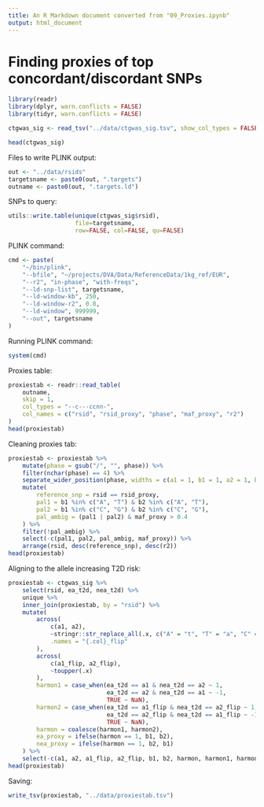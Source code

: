 ```yaml
---
title: An R Markdown document converted from "09_Proxies.ipynb"
output: html_document
---
```


# Finding proxies of top concordant/discordant SNPs

```r
library(readr)
library(dplyr, warn.conflicts = FALSE)
library(tidyr, warn.conflicts = FALSE)
```

```r
ctgwas_sig <- read_tsv("../data/ctgwas_sig.tsv", show_col_types = FALSE)
```

```r
head(ctgwas_sig)
```

Files to write PLINK output:

```r
out <- "../data/rsids"
targetsname <- paste0(out, ".targets")
outname <- paste0(out, ".targets.ld")
```

SNPs to query:

```r
utils::write.table(unique(ctgwas_sig$rsid), 
                   file=targetsname,
                   row=FALSE, col=FALSE, qu=FALSE)
```

PLINK command:

```r
cmd <- paste(
    "~/bin/plink",
    "--bfile", "~/projects/DVA/Data/ReferenceData/1kg_ref/EUR",
    "--r2", "in-phase", "with-freqs",
    "--ld-snp-list", targetsname, 
    "--ld-window-kb", 250,
    "--ld-window-r2", 0.8,
    "--ld-window", 999999,
    "--out", targetsname
)
```

Running PLINK command:

```r
system(cmd)
```

Proxies table:

```r
proxiestab <- readr::read_table(
    outname,
    skip = 1,
    col_types = "--c---ccnn-",
    col_names = c("rsid", "rsid_proxy", "phase", "maf_proxy", "r2")
)
head(proxiestab)
```

Cleaning proxies tab:

```r
proxiestab <- proxiestab %>%
    mutate(phase = gsub("/", "", phase)) %>%
    filter(nchar(phase) == 4) %>%
    separate_wider_position(phase, widths = c(a1 = 1, b1 = 1, a2 = 1, b2 = 1)) %>%
    mutate(
        reference_snp = rsid == rsid_proxy,
        pal1 = b1 %in% c("A", "T") & b2 %in% c("A", "T"),
        pal2 = b1 %in% c("C", "G") & b2 %in% c("C", "G"),
        pal_ambig = (pal1 | pal2) & maf_proxy > 0.4
    ) %>%
    filter(!pal_ambig) %>%
    select(-c(pal1, pal2, pal_ambig, maf_proxy)) %>%
    arrange(rsid, desc(reference_snp), desc(r2))
head(proxiestab)
```

Aligning to the allele increasing T2D risk:

```r
proxiestab <- ctgwas_sig %>%
    select(rsid, ea_t2d, nea_t2d) %>%
    unique %>%
    inner_join(proxiestab, by = "rsid") %>%
    mutate(
        across(
            c(a1, a2),
            ~stringr::str_replace_all(.x, c("A" = "t", "T" = "a", "C" = "g", "G" = "c")),
            .names = "{.col}_flip"
        ),
        across(
            c(a1_flip, a2_flip),
            ~toupper(.x)
        ),
        harmon1 = case_when(ea_t2d == a1 & nea_t2d == a2 ~ 1,
                            ea_t2d == a2 & nea_t2d == a1 ~ -1,
                            TRUE ~ NaN),
        harmon2 = case_when(ea_t2d == a1_flip & nea_t2d == a2_flip ~ 1,
                            ea_t2d == a2_flip & nea_t2d == a1_flip ~ -1,
                            TRUE ~ NaN),
        harmon = coalesce(harmon1, harmon2),
        ea_proxy = ifelse(harmon == 1, b1, b2),
        nea_proxy = ifelse(harmon == 1, b2, b1)
    ) %>%
    select(-c(a1, a2, a1_flip, a2_flip, b1, b2, harmon, harmon1, harmon2))
head(proxiestab)
```

Saving:

```r
write_tsv(proxiestab, "../data/proxiestab.tsv")
```

